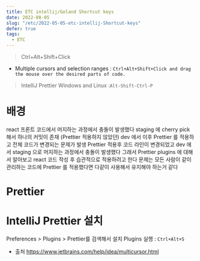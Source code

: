 ```yaml
---
title: ETC intellij/Goland Shortcut keys
date: 2022-08-05
slug: "/etc/2022-05-05-etc-intellij-Shortcut-keys"
defer: true
tags:
  - ETC
---
```


>  Ctrl+Alt+Shift+Click

- Multiple cursors and selection ranges : `Ctrl+Alt+Shift+Click and drag the mouse over the desired parts of code.`


> IntelliJ Prettier
Windows and Linux :`Alt-Shift-Ctrl-P`

# 배경
react 프론트 코드에서 머지하는 과정에서 충돌이 발생했다
staging 에 cherry pick 해서 하나의 커밋이 존재 (Prettier 적용하지 않았던)
dev 에서 이후 Prettier 를 적용하고 전체 코드가 변경되는 문제가 발생
Prettier 적용후 코드 라인이 변경되었고
dev 에서 staging 으로 머지하는 과정에서 충돌이 발생했다
그래서 Prettier plugins 에 대해서 알아보고
react 코드 작성 후 습관적으로 적용하려고 한다
문제는 모든 사람이 같이 관리하는 코드에 Prettier  를 적용했다면 다같이 사용해서 유지해야 하는거 같다

# Prettier

# IntelliJ Prettier 설치
Preferences > Plugins > Prettier를 검색해서 설치
Plugins 실행 : `Ctrl+Alt+S`



* 출처
https://www.jetbrains.com/help/idea/multicursor.html